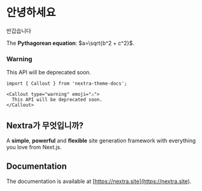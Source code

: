 # 안녕하세요
 
반갑습니다

The **Pythagorean equation**: $a=\sqrt{b^2 + c^2}$.



### Warning

<Callout type="warning" emoji="⚠️">
    This API will be deprecated soon.
</Callout>


```mdx
import { Callout } from 'nextra-theme-docs';

<Callout type="warning" emoji="⚠️">
  This API will be deprecated soon.
</Callout>
```


## Nextra가 무엇입니까?

A **simple**, **powerful** and **flexible** site generation framework with everything you love from Next.js.

## Documentation

The documentation is available at [https://nextra.site](https://nextra.site).
